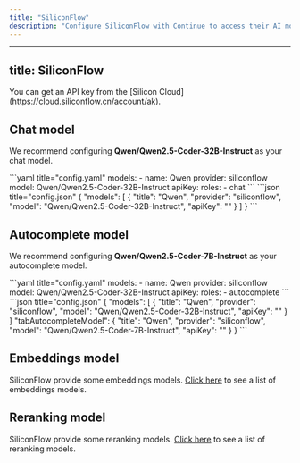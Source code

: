 ```yaml
---
title: "SiliconFlow"
description: "Configure SiliconFlow with Continue to access their AI model platform, featuring Qwen's Coder models for chat and autocomplete, along with various embedding and reranking models"
---
```


---

## title: SiliconFlow

<Info>
  You can get an API key from the [Silicon
  Cloud](https://cloud.siliconflow.cn/account/ak).
</Info>

## Chat model

We recommend configuring **Qwen/Qwen2.5-Coder-32B-Instruct** as your chat model.

<Tabs>
    <Tab title="YAML">
    ```yaml title="config.yaml"
    models:
      - name: Qwen
        provider: siliconflow
        model: Qwen/Qwen2.5-Coder-32B-Instruct
        apiKey: <YOUR_SILICONFLOW_API_KEY>
        roles:
          - chat
    ```
    </Tab>
    <Tab title="JSON">
    ```json title="config.json"
    {
      "models": [
        {
          "title": "Qwen",
          "provider": "siliconflow",
          "model": "Qwen/Qwen2.5-Coder-32B-Instruct",
          "apiKey": "<YOUR_SILICONFLOW_API_KEY>"
        }
      ]
    }
    ```
    </Tab>
</Tabs>

## Autocomplete model

We recommend configuring **Qwen/Qwen2.5-Coder-7B-Instruct** as your autocomplete model.

<Tabs>
    <Tab title="YAML">
    ```yaml title="config.yaml"
    models:
      - name: Qwen
        provider: siliconflow
        model: Qwen/Qwen2.5-Coder-32B-Instruct
        apiKey: <YOUR_SILICONFLOW_API_KEY>
        roles: 
          - autocomplete
    ```
    </Tab>
    <Tab title="JSON">
    ```json title="config.json"
    {
      "models": [
        {
          "title": "Qwen",
          "provider": "siliconflow",
          "model": "Qwen/Qwen2.5-Coder-32B-Instruct",
          "apiKey": "<YOUR_SILICONFLOW_API_KEY>"
        }
      ]
      "tabAutocompleteModel": {
        "title": "Qwen",
        "provider": "siliconflow",
        "model": "Qwen/Qwen2.5-Coder-7B-Instruct",
        "apiKey": "<YOUR_SILICONFLOW_API_KEY>"
      }
    }
    ```
    </Tab>
</Tabs>

## Embeddings model

SiliconFlow provide some embeddings models. [Click here](https://siliconflow.cn/models) to see a list of embeddings models.

## Reranking model

SiliconFlow provide some reranking models. [Click here](https://siliconflow.cn/models) to see a list of reranking models.